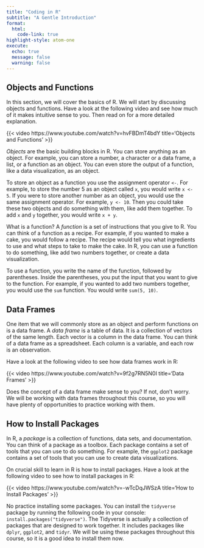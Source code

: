 ```yaml
---
title: "Coding in R"
subtitle: "A Gentle Introduction"
format: 
  html:
    code-link: true
highlight-style: atom-one
execute: 
  echo: true
  message: false
  warning: false
---
```


## Objects and Functions {#sec-basics-r}

In this section, we will cover the basics of R. We will start by discussing objects and functions. Have a look at the following video and see how much of it makes intuitive sense to you. Then read on for a more detailed explanation.

{{< video https://www.youtube.com/watch?v=hvFBDmT4bdY title='Objects and Functions' >}}

*Objects* are the basic building blocks in R. You can store anything as an object. For example, you can store a number, a character or a data frame, a list, or a function as an object. You can even store the output of a function, like a data visualization, as an object. 

To store an object as a function you use the assignment operator `<-`. For example, to store the number 5 as an object called `x`, you would write `x <- 5`. If you were to store another number as an object, you would use the same assignment operator. For example, `y <- 10`. Then you could take these two objects and do something with them, like add them together. To add `x` and `y` together, you would write `x + y`.

What is a function? A *function* is a set of instructions that you give to R. You can think of a function as a recipe. For example, if you wanted to make a cake, you would follow a recipe. The recipe would tell you what ingredients to use and what steps to take to make the cake. In R, you can use a function to do something, like add two numbers together, or create a data visualization.

To use a function, you write the name of the function, followed by parentheses. Inside the parentheses, you put the input that you want to give to the function. For example, if you wanted to add two numbers together, you would use the `sum` function. You would write `sum(5, 10)`.

## Data Frames {#sec-data-frames}

One item that we will commonly store as an object and perform functions on is a data frame. A *data frame* is a table of data. It is a collection of vectors of the same length. Each vector is a column in the data frame. You can think of a data frame as a spreadsheet. Each column is a variable, and each row is an observation. 

Have a look at the following video to see how data frames work in R: 

{{< video https://www.youtube.com/watch?v=9f2g7RN5N0I title='Data Frames' >}}

Does the concept of a data frame make sense to you? If not, don't worry. We will be working with data frames throughout this course, so you will have plenty of opportunities to practice working with them.

## How to Install Packages {#sec-install-packages}

In R, a *package* is a collection of functions, data sets, and documentation. You can think of a package as a toolbox. Each package contains a set of tools that you can use to do something. For example, the `ggplot2` package contains a set of tools that you can use to create data visualizations.

On crucial skill to learn in R is how to install packages. Have a look at the following video to see how to install packages in R:

{{< video https://www.youtube.com/watch?v=-wTcDqJWSzA title='How to Install Packages' >}}

No practice installing some packages. You can install the `tidyverse` package by running the following code in your console: `install.packages("tidyverse")`. The Tidyverse is actually a collection of packages that are designed to work together. It includes packages like `dplyr`, `ggplot2`, and `tidyr`. We will be using these packages throughout this course, so it is a good idea to install them now.



